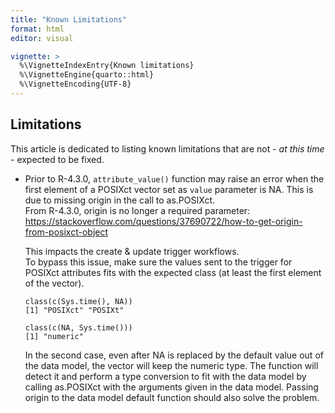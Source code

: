 ```yaml
---
title: "Known Limitations"
format: html
editor: visual

vignette: >
  %\VignetteIndexEntry{Known limitations}
  %\VignetteEngine{quarto::html}
  %\VignetteEncoding{UTF-8}
---
```


## Limitations

This article is dedicated to listing known limitations that are not - *at this time* - expected to be fixed.

-   Prior to R-4.3.0, `attribute_value()` function may raise an error when the first element of a POSIXct vector set as `value` parameter is NA. This is due to missing origin in the call to as.POSIXct.\
    From R-4.3.0, origin is no longer a required parameter:\
    <https://stackoverflow.com/questions/37690722/how-to-get-origin-from-posixct-object>

    This impacts the create & update trigger workflows.\
    To bypass this issue, make sure the values sent to the trigger for POSIXct attributes fits with the expected class (at least the first element of the vector).

    ```         
    class(c(Sys.time(), NA))
    [1] "POSIXct" "POSIXt"

    class(c(NA, Sys.time()))
    [1] "numeric"
    ```

    In the second case, even after NA is replaced by the default value out of the data model, the vector will keep the numeric type. The function will detect it and perform a type conversion to fit with the data model by calling as.POSIXct with the arguments given in the data model. Passing origin to the data model default function should also solve the problem.
